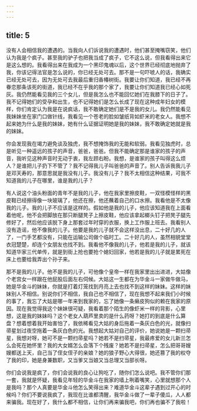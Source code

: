 ```yaml
---
---
---
```

title: 5
---




没有人会相信我的遭遇的。当我向人们诉说我的遭遇时，他们甚至掩嘴窃笑，他们认为我是个疯子。甚至我的驴子也把我当成了疯子，它不这么说，但我看得出来它是这么想的。我看得出来在我成为一个黑印鬼魂以后，这个世界已经彻底地抛弃了我，你该记得法官是怎么说的，你已经无处可去。那不是一句吓唬人的话，我确实已经无处可去，因为无处可去我最后重归香椿树街。我要让你们知道，我已经不再眷恋那条该死的街道，我已经不在乎我的那个家了，我要让你们知道我已经心如死灰。我仍然能看见我的三个女儿，但是我怎么也不能回忆她们在我膝下的日子了。我不记得她们的受孕和出生，也不记得她们是怎么长成了现在这种成年妇女的模样，你们肯定认为我是在说疯话，我不敢确定她们是不是我的女儿。我仍然能看见我妹妹坐在家门口做针线，我看见一个苍老的脸如皱纸背如虾米的老女人。我想不起来她为什么是我的妹妹，她有什么证据证明她是我的妹妹，我不敢确定她就是我的妹妹。

你会发现我在竭力避免谈及独虎，我不想掩饰我的无能和软弱。我看见独虎时，总是听见一种遥远的孩子的声音，爸爸，爸爸。但我不能确定那是谁家的孩子的声音，我听见这种声音时无动于衷，我左顾右盼。我想，是谁家的孩子叫得这么烦人？是谁把儿子扔下不管了？我不记得我儿子叫爸爸的声音了。别人告诉我我儿子是邓天寿的，那意思就是我没有儿子。我没有儿子？我不太相信这种结果，可我不知道我的儿子在哪里，谁是我的儿子？

有人说这个油头粉面的青年不是我的儿子，他在我家里擦皮鞋，一双怪模怪样的黑皮鞋已经擦得像一块玻璃了，他还在擦，他还蘸着自己的口水擦。我看他是不太像我的儿子。我的儿子不应该是这样的。假如他是我的儿子，他应该知道我在上面看着他呢，他不会把脚放在那只断腿凳子上擦皮鞋，他应该拿起榔头钉子把凳子腿先修好了，然后他应该脱下身上那套过年时穿的衣服，换上工作服上班去。我看别人没有造谣，他不像我的儿子。他要是我的儿子就不会这样没出息，二十好几的人了，一门手艺都没有，只能在运输公司做个临时工。二十好几的人，虽然相貌堂堂衣冠楚楚，却连个女朋友也找不到。我看他不像我的儿子，他若是我的儿子，就该知道华家三代单传，就是到街上抢也要抢个媳妇回家，他若是我的儿子就是累死在床上也要给我弄出个孙子来。

那不是我的儿子。他不是我的儿子，可他像个皇帝一样在我家里出出进进，大姑像个老宫女一样跟在他屁股后面左右伺候。大姑这一生都在为华金斗一家做牛做马，她是华金斗的妹妹，你就是打着灯笼找到月亮上去也找不到这样的妹妹。这样的妹妹别人不相信。别说你们不相信，我自己也不相信了，现在我想不起来我们小时候的事了，我忘了大姑是哪一年来到我家的，忘了她像一条癞皮狗似的赖在我家的原因。现在我觉得我这个妹妹很可疑，我看着那个陌生的像虾米一样的背影，心里想，这是我的妹妹吗？这个老女人葫芦里卖的是什么药呀？她打的到底是什么算盘？想着想着我开始害怕了，我依稀看见大姑的身后拖着一条灰白色的光，就像扫帚星划过夜空拖着一条灰白色的光。我想起大姑对自己的评价，她说她是一颗扫帚星，我想对呀，她可不是一颗扫帚星吗？她若不是扫帚星，我最疼爱的女儿新兰怎么会死在她怀里？我的大女婿怎么会落下个残废？她若不是扫帚星，怎么把哥哥嫂嫂都送上天，自己当了侄女侄子的亲娘？她的狼子野心大得很，她还篡了我的权夺了我的印，她是身兼数职，又当爹又当娘又当总理又当部长呀。

你们会说我是疯了，你们会说我的良心让狗吃了，随你们怎么说吧。我不管你们那一套，我就是怀疑，我看见年轻的华金斗在我家的墙上咧着嘴笑，心里就想那个人是我吗？那个人真要是华金斗他怎么笑得出来？难道华金斗这辈子遇到过开心的时候吗？你们不要说我疯了，我现在比谁都清醒，我华金斗做了一辈子傻瓜，人人都来骗我。现在好了，我什么都不相信，让你们再来骗我吧，你们再也骗不了我啦！